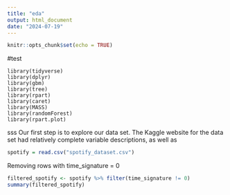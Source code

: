 ```yaml
---
title: "eda"
output: html_document
date: "2024-07-19"
---
```


```r
knitr::opts_chunk$set(echo = TRUE)
```
#test
``` Libraries

library(tidyverse)
library(dplyr)
library(gbm)
library(tree)
library(rpart)
library(caret)
library(MASS)
library(randomForest)
library(rpart.plot)

```
sss
Our first step is to explore our data set. The Kaggle website for the data set had relatively complete variable descriptions, as well as 

``` r
spotify = read.csv("spotify_dataset.csv")

```

Removing rows with time_signature = 0
```r
filtered_spotify <- spotify %>% filter(time_signature != 0)
summary(filtered_spotify)
```

